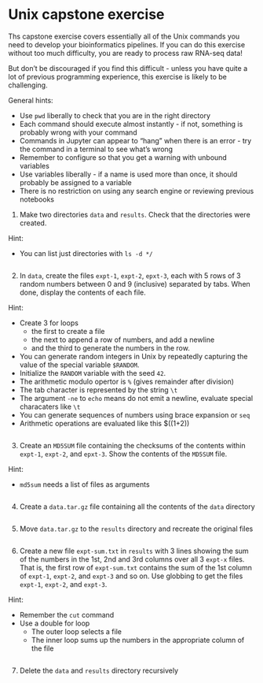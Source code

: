 # Unix capstone exercise

Ths capstone exercise covers essentially all of the Unix commands you need to develop your bioinformatics pipelines. If you can do this exercise without too much difficulty, you are ready to process raw RNA-seq data!

But don't be discouraged if you find this difficult - unless you have quite a lot of previous programming experience, this exercise is likely to be challenging.

General hints:

- Use `pwd` liberally to check that you are in the right directory
- Each command should execute almost instantly - if not, something is probably wrong with your command
- Commands in Jupyter can appear to "hang" when there is an error - try the command in a terminal to see what's wrong
- Remember to configure so that you get a warning with unbound variables
- Use variables liberally - if a name is used more than once, it should probably be assigned to a variable
- There is no restriction on using any search engine or reviewing previous notebooks

1. Make two directories `data` and `results`. Check that the directories were created.

Hint:

- You can list just directories with `ls -d */`


```bash




```

2. In `data`, create the files `expt-1`, `expt-2`, `epxt-3`, each with 5 rows of 3 random numbers between 0 and 9 (inclusive) separated by tabs. When done, display the contents of each file.


Hint: 

- Create 3 for loops 
    - the first to create a file
    - the next to append a row of numbers, and add a newline
    - and the third to generate the numbers in the row.
- You can generate random integers in Unix by repeatedly capturing the value of the special variable `$RANDOM`.
- Initialize the `RANDOM` variable with the seed `42`.
- The arithmetic modulo opertor is `%` (gives remainder after division)
- The tab character is represented by the string `\t`
- The argument `-ne` to `echo` means do not emit a newline, evaluate special characaters like `\t`
- You can generate sequences of numbers using brace expansion or `seq`
- Arithmetic operations are evaluated like this $((1+2))


```bash




```

3. Create an `MD5SUM` file containing the checksums of the contents within `expt-1`, `expt-2`, and `epxt-3`. Show the contents of the `MD5SUM` file.

Hint:

- `md5sum` needs a list of files as arguments


```bash




```

4. Create a `data.tar.gz` file containing all the contents of the `data` directory


```bash




```

5. Move `data.tar.gz` to the `results` directory and recreate the original files


```bash




```

6. Create a new file `expt-sum.txt` in `results` with 3 lines showing the sum of the numbers in the 1st, 2nd and 3rd columns over all 3 `expt-x` files. That is, the first row of `expt-sum.txt` contains the sum of the 1st column of `expt-1`, `expt-2`, and `expt-3` and so on. Use globbing to get the files `expt-1`, `expt-2`, and `expt-3`.

Hint:

- Remember the `cut` command
- Use a double for loop
    - The outer loop selects a file
    - The inner loop sums up the numbers in the appropriate column of the file


```bash




```

7. Delete the `data` and `results` directory recursively


```bash




```
